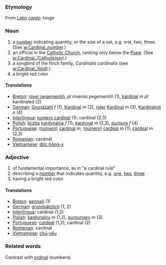 ===Etymology===
From [[Latin]] ''[[cardo]]'': hinge

===Noun===
#a [[number]] indicating quantity, or the size of a set, e.g. one, two, three. (See [[w:Cardinal_number]].)
#an official in the [[w:Catholicism|Catholic Church]], ranking only below the [[w:Pope|Pope]].  (See [[w:Cardinal_(Catholicism)]].)
# a songbird of the finch family, ''Cardinalis cardinalis'' (see [[w:Cardinal_(bird)]].)
# a bright red color

====Translations====

*[[Breton]]: [[niver pegementiñ]], ''pl'' niveroù pegementiñ (1), [[kardinal]] ''m pl'' kardinaled (2)
*[[German]]: [[Grundzahl]] ''f'' (1), [[Kardinal]] ''m'' (2), [[roter]] [[Kardinal]] ''m'' (3), [[Kardinalrot]] ''n'' (4)
*[[Interlingua]]: [[numero cardinal]] (1); cardinal (2,3)
*[[Polish]]: [[liczba]] [[kardynalna]] ''f'' (1), [[kardynał]] ''m'' (2,3), [[purpura]] ''f'' (4)
*[[Portuguese]]: ([[número]]) [[cardinal]] ''m'', ([[número]]) [[cardeal]] ''m'' (1); [[cardeal]] ''m'' (2,3)
*[[Romanian]]: cardinal
*[[Vietnamese]]: [[đức hồng-y]]

===Adjective===
#of fundamental importance, as in "a cardinal rule"
#describing a [[number]] that indicates quantity, e.g. [[one]], [[two]], [[three]] 
#having a bright red color

====Translations====

*[[Breton]]: [[pennañ]] (1)
*[[German]]: [[grundsätzlich]] (1, 2)
*[[Interlingua]]: cardinal (1,2)
*[[Polish]]: [[kardynalny]] ''m'' (1,2),  [[purpurowy]] ''m'' (3)
*[[Portuguese]]: [[cardeal]] (1,2); cardinal (2)
*[[Romanian]]: cardinal
*[[Vietnamese]]: [[chủ-yếu]]

===Related words===
Contrast with [[ordinal]] (numbers)